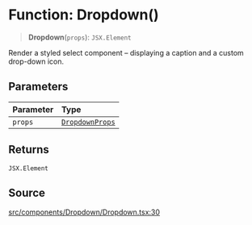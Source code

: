 # Function: Dropdown()

> **Dropdown**(`props`): `JSX.Element`

Render a styled select component – displaying a caption and a custom
drop-down icon.

## Parameters

| Parameter | Type |
| :------ | :------ |
| `props` | [`DropdownProps`](/api/latest/interfaces/DropdownProps.mdx) |

## Returns

`JSX.Element`

## Source

[src/components/Dropdown/Dropdown.tsx:30](https://github.com/gpbl/react-day-picker/blob/6515ed496/src/components/Dropdown/Dropdown.tsx#L30)
